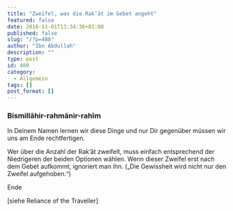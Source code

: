 ```yaml
---
title: "Zweifel, was die Rak’āt im Gebet angeht"
featured: false
date: 2018-11-01T13:34:36+01:00
published: false
slug: "/?p=480"
author: "Ibn Abdullah"
description: ""
type: post
id: 480
category:
  - Allgemein
tags: []
post_format: []
---
```


### Bismillāhir-rahmānir-rahīm

In Deinem Namen lernen wir diese Dinge und nur Dir gegenüber müssen wir uns am Ende rechtfertigen.

Wer über die Anzahl der Rak’āt zweifelt, muss einfach entsprechend der Niedrigeren der beiden Optionen wählen. Wenn dieser Zweifel erst nach dem Gebet aufkommt, ignoriert man ihn. („Die Gewissheit wird nicht nur den Zweifel aufgehoben.“)

Ende

\[siehe Reliance of the Traveller\]
